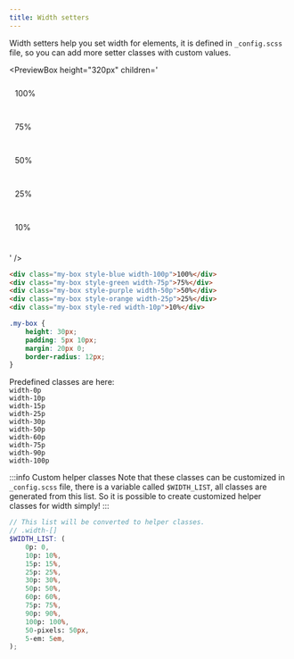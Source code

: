 ```yaml
---
title: Width setters
---
```



Width setters help you set width for elements, it is defined in `_config.scss` file, so you can add more setter classes with custom values.

<PreviewBox
	height="320px"
	children='
<!DOCTYPE html>
<html lang="en">
	<head>
		<meta charset="UTF-8" />
		<meta http-equiv="X-UA-Compatible" content="IE=edge" />
		<meta name="viewport" content="width=device-width, initial-scale=1.0" />
		<link rel="stylesheet" href="https://raw.githack.com/amir2mi/FlatifyCSS/master/dist/css/flatify-min.css" />
		<title>Width setters</title>
        <style>
            .my-box{
                height: 30px;
                padding: 5px 10px;
                margin: 20px 0;
                border-radius: 12px;
            }
        </style>
	</head>
	<body>
        <div class="my-box style-blue width-100p">100%</div>
        <div class="my-box style-green width-75p">75%</div>
        <div class="my-box style-purple width-50p">50%</div>
        <div class="my-box style-orange width-25p">25%</div>
        <div class="my-box style-red width-10p">10%</div>
    </body>

</html>
'
/>

```html title="index.html"
<div class="my-box style-blue width-100p">100%</div>
<div class="my-box style-green width-75p">75%</div>
<div class="my-box style-purple width-50p">50%</div>
<div class="my-box style-orange width-25p">25%</div>
<div class="my-box style-red width-10p">10%</div>
```

```css title="style.css"
.my-box {
	height: 30px;
	padding: 5px 10px;
	margin: 20px 0;
	border-radius: 12px;
}
```

Predefined classes are here:  
`width-0p`  
`width-10p`  
`width-15p`  
`width-25p`  
`width-30p`  
`width-50p`  
`width-60p`  
`width-75p`  
`width-90p`  
`width-100p`

:::info Custom helper classes
Note that these classes can be customized in `_config.scss` file, there is a variable called `$WIDTH_LIST`,
all classes are generated from this list.
So it is possible to create customized helper classes for width simply!
:::

```scss {14,15} title="_config.scss"
// This list will be converted to helper classes.
// .width-[]
$WIDTH_LIST: (
	0p: 0,
	10p: 10%,
	15p: 15%,
	25p: 25%,
	30p: 30%,
	50p: 50%,
	60p: 60%,
	75p: 75%,
	90p: 90%,
	100p: 100%,
	50-pixels: 50px,
	5-em: 5em,
);
```
